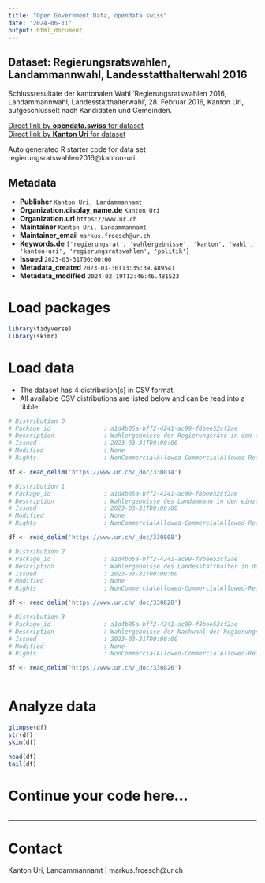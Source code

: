 ```yaml
---
title: "Open Government Data, opendata.swiss"
date: "2024-06-11"
output: html_document
---
```


## Dataset: Regierungsratswahlen, Landammannwahl, Landesstatthalterwahl 2016

Schlussresultate der kantonalen Wahl 'Regierungsratswahlen 2016, Landammannwahl, Landesstatthalterwahl', 28. Februar 2016, Kanton Uri, aufgeschlüsselt nach Kandidaten und Gemeinden.

[Direct link by **opendata.swiss** for dataset](https://opendata.swiss/de/dataset/regierungsratswahlen-landammannwahl-landesstatthalterwahl-2016)<br>
[Direct link by **Kanton Uri** for dataset](https://www.ur.ch/abstimmungen/termine/5080)

Auto generated R starter code for data set regierungsratswahlen2016@kanton-uri.

## Metadata

- **Publisher** `Kanton Uri, Landammannamt`
- **Organization.display_name.de** `Kanton Uri`
- **Organization.url** `https://www.ur.ch`
- **Maintainer** `Kanton Uri, Landammannamt`
- **Maintainer_email** `markus.froesch@ur.ch`
- **Keywords.de** `['regierungsrat', 'wahlergebnisse', 'kanton', 'wahl', 'kanton-uri', 'regierungsratswahlen', 'politik']`
- **Issued** `2023-03-31T00:00:00`
- **Metadata_created** `2023-03-30T13:35:39.489541`
- **Metadata_modified** `2024-02-19T12:46:46.481523`


# Load packages

```r

library(tidyverse)
library(skimr)

```

# Load data

-   The dataset has 4 distribution(s) in CSV format.
-   All available CSV distributions are listed below and can be read into a tibble.

```r

# Distribution 0
# Package_id               : a1d4b05a-bff2-4241-ac99-f8bee52cf2ae
# Description              : Wahlergebnisse der Regierungsräte in den einzelnen Urner Gemeinden
# Issued                   : 2023-03-31T00:00:00
# Modified                 : None
# Rights                   : NonCommercialAllowed-CommercialAllowed-ReferenceNotRequired

df <- read_delim('https://www.ur.ch/_doc/330814')

# Distribution 1
# Package_id               : a1d4b05a-bff2-4241-ac99-f8bee52cf2ae
# Description              : Wahlergebnisse des Landammann in den einzelnen Urner Gemeinden
# Issued                   : 2023-03-31T00:00:00
# Modified                 : None
# Rights                   : NonCommercialAllowed-CommercialAllowed-ReferenceNotRequired

df <- read_delim('https://www.ur.ch/_doc/330808')

# Distribution 2
# Package_id               : a1d4b05a-bff2-4241-ac99-f8bee52cf2ae
# Description              : Wahlergebnisse des Landesstatthalter in den einzelnen Urner Gemeinden
# Issued                   : 2023-03-31T00:00:00
# Modified                 : None
# Rights                   : NonCommercialAllowed-CommercialAllowed-ReferenceNotRequired

df <- read_delim('https://www.ur.ch/_doc/330820')

# Distribution 3
# Package_id               : a1d4b05a-bff2-4241-ac99-f8bee52cf2ae
# Description              : Wahlergebnisse der Nachwahl der Regierungsräte in den einzelnen Urner Gemeinden
# Issued                   : 2023-03-31T00:00:00
# Modified                 : None
# Rights                   : NonCommercialAllowed-CommercialAllowed-ReferenceNotRequired

df <- read_delim('https://www.ur.ch/_doc/330826')



```

# Analyze data

```r

glimpse(df)
str(df)
skim(df)

head(df)
tail(df)

```

# Continue your code here...

```r

```

------------------------------------------------------------------------

# Contact

Kanton Uri, Landammannamt | markus.froesch@ur.ch
